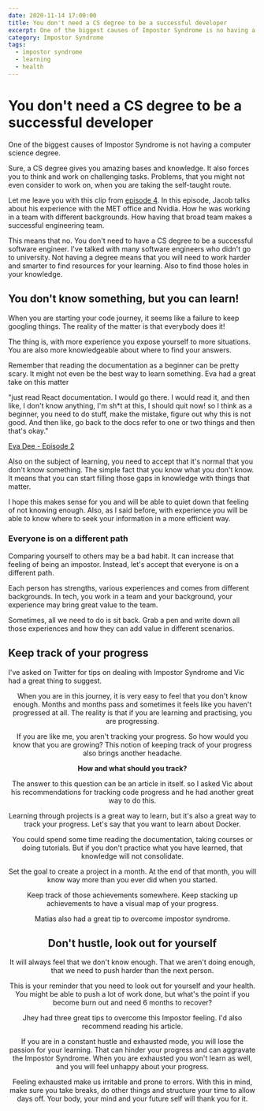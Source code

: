 ```yaml
---
date: 2020-11-14 17:00:00
title: You don't need a CS degree to be a successful developer
excerpt: One of the biggest causes of Impostor Syndrome is no having a computer science degree, here's why you don't need one to be a successful developer.
category: Impostor Syndrome
tags:
  - impostor syndrome
  - learning
  - health
---
```



# You don't need a CS degree to be a successful developer

One of the biggest causes of Impostor Syndrome is not having a computer science degree.

Sure, a CS degree gives you amazing bases and knowledge. It also forces you to think and work on challenging tasks. Problems, that you might not even consider to work on, when you are taking the self-taught route.

Let me leave you with this clip from [episode 4](https://landingintech.com/episodes/ep4-jacob-tomlinson-open-source-software-engineer/). In this episode, Jacob talks about his experience with the MET office and Nvidia. How he was working in a team with different backgrounds. How having that broad team makes a successful engineering team.

<YouTube youTubeId="26dgT7kNc7w" />

This means that no. You don't need to have a CS degree to be a successful software engineer. I've talked with many software engineers who didn't go to university. Not having a degree means that you will need to work harder and smarter to find resources for your learning. Also to find those holes in your knowledge.

## You don't know something, but you can learn!

When you are starting your code journey, it seems like a failure to keep googling things. The reality of the matter is that everybody does it! 

The thing is, with more experience you expose yourself to more situations. You are also more knowledgeable about where to find your answers. 

Remember that reading the documentation as a beginner can be pretty scary. It might not even be the best way to learn something. Eva had a great take on this matter

<Quote>
<p> "just read React documentation. I would go there. I would read it, and then like, I don't know anything, I'm sh*t at this, I should quit now! so I think as a beginner, you need to do stuff, make the mistake, figure out why this is not good. And then like, go back to the docs refer to one or two things and then that's okay."</p>
<a href="https://landingintech.com/episodes/ep2-eva-dee/">Eva Dee - Episode 2</a>
</Quote>

Also on the subject of learning, you need to accept that it's normal that you don't know something. The simple fact that you know what you don't know. It means that you can start filling those gaps in knowledge with things that matter.


<YouTube youTubeId="e4V9SCITNqs" />


I hope this makes sense for you and will be able to quiet down that feeling of not knowing enough. Also, as I said before, with experience you will be able to know where to seek your information in a more efficient way.

### Everyone is on a different path

Comparing yourself to others may be a bad habit. It can increase that feeling of being an impostor. Instead, let's accept that everyone is on a different path.

Each person has strengths, various experiences and comes from different backgrounds. In tech, you work in a team and your background, your experience may bring great value to the team.

Sometimes, all we need to do is sit back. Grab a pen and write down all those experiences and how they can add value in different scenarios. 

## Keep track of your progress

I've asked on Twitter for tips on dealing with Impostor Syndrome and Vic had a great thing to suggest.

<Tweet tweetLink="_OVO96/status/1326176789266305025" align="center" />

When you are in this journey, it is very easy to feel that you don't know enough. Months and months pass and sometimes it feels like you haven't progressed at all. The reality is that if you are learning and practising, you are progressing.

If you are like me, you aren't tracking your progress. So how would you know that you are growing? This notion of keeping track of your progress also brings another headache.

**How and what should you track?**

The answer to this question can be an article in itself. so I asked Vic about his recommendations for tracking code progress and he had another great way to do this.

<Tweet tweetLink="_OVO96/status/1326184311863840768" align="center" />

Learning through projects is a great way to learn, but it's also a great way to track your progress. Let's say that you want to learn about Docker. 

You could spend some time reading the documentation, taking courses or doing tutorials. But if you don't practice what you have learned, that knowledge will not consolidate.

Set the goal to create a project in a month. At the end of that month, you will know way more than you ever did when you started. 

Keep track of those achievements somewhere. Keep stacking up achievements to have a visual map of your progress.

Matias also had a great tip to overcome impostor syndrome.

<Tweet tweetLink="matiasfha/status/1326187325009915904" align="center" />

## Don't hustle, look out for yourself

It will always feel that we don't know enough. That we aren't doing enough, that we need to push harder than the next person.

This is your reminder that you need to look out for yourself and your health. You might be able to push a lot of work done, but what's the point if you become burn out and need 6 months to recover?

Jhey had three great tips to overcome this Impostor feeling. I'd also recommend reading his article.

<Tweet tweetLink="jh3yy/status/1326153861342617601" align="center" />

If you are in a constant hustle and exhausted mode, you will lose the passion for your learning. That can hinder your progress and can aggravate the Impostor Syndrome. When you are exhausted you won't learn as well, and you will feel unhappy about your progress.

Feeling exhausted make us irritable and prone to errors. With this in mind, make sure you take breaks, do other things and structure your time to allow days off. Your body, your mind and your future self will thank you for it.